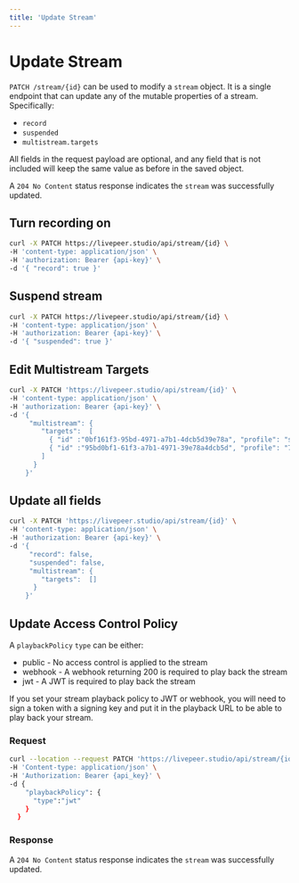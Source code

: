 ```yaml
---
title: 'Update Stream'
---
```


# Update Stream

`PATCH /stream/{id}` can be used to modify a `stream` object. It is a single
endpoint that can update any of the mutable properties of a stream.
Specifically:

- `record`
- `suspended`
- `multistream.targets`

All fields in the request payload are optional, and any field that is not
included will keep the same value as before in the saved object.

A `204 No Content` status response indicates the `stream` was successfully
updated.

## Turn recording on

```bash
curl -X PATCH https://livepeer.studio/api/stream/{id} \
-H 'content-type: application/json' \
-H 'authorization: Bearer {api-key}' \
-d '{ "record": true }'
```

## Suspend stream

```bash
curl -X PATCH https://livepeer.studio/api/stream/{id} \
-H 'content-type: application/json' \
-H 'authorization: Bearer {api-key}' \
-d '{ "suspended": true }'
```

## Edit Multistream Targets

```bash
curl -X PATCH 'https://livepeer.studio/api/stream/{id}' \
-H 'content-type: application/json' \
-H 'authorization: Bearer {api-key}' \
-d '{
     "multistream": {
        "targets":  [
          { "id" :"0bf161f3-95bd-4971-a7b1-4dcb5d39e78a", "profile": "source" },
          { "id" :"95bd0bf1-61f3-a7b1-4971-39e78a4dcb5d", "profile": "720p", "videoOnly": true }
        ]
      }
    }'
```

## Update all fields

```bash
curl -X PATCH 'https://livepeer.studio/api/stream/{id}' \
-H 'content-type: application/json' \
-H 'authorization: Bearer {api-key}' \
-d '{
     "record": false,
     "suspended": false,
     "multistream": {
        "targets":  []
      }
    }'
```

## Update Access Control Policy

A `playbackPolicy` `type` can be either:

- public - No access control is applied to the stream
- webhook - A webhook returning 200 is required to play back the stream
- jwt - A JWT is required to play back the stream

If you set your stream playback policy to JWT or webhook, you will need to sign a token with a signing key
and put it in the playback URL to be able to play back your stream.

### Request

```bash
curl --location --request PATCH 'https://livepeer.studio/api/stream/{id}' \
-H 'Content-type: application/json' \
-H 'Authorization: Bearer {api_key}' \
-d {
    "playbackPolicy": {
      "type":"jwt"
    }
  }
```

### Response

A `204 No Content` status response indicates the `stream` was successfully updated.
